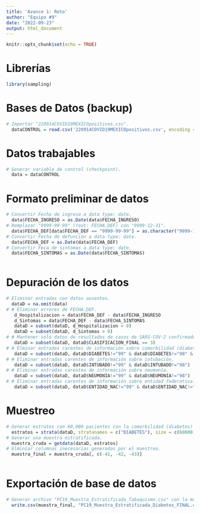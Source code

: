 ---
title: 'Avance 1: Reto'
author: "Equipo #9"
date: "2022-09-23"
output: html_document
---

```{r setup, include=FALSE}
knitr::opts_chunk$set(echo = TRUE)
```

# Librerías
```{r}

library(sampling)

```


# Bases de Datos (backup)
```{r}

# Importar "220914COVID19MEXICOpositivos.csv".
  dataCONTROL = read.csv('220914COVID19MEXICOpositivos.csv', encoding = "UTF-8")

```



# Datos trabajables
```{r}

# Generar variable de control (checkpoint).
  data = dataCONTROL

```


# Formato preliminar de datos
```{r}

# Convertir Fecha de ingreso a data type: date.
  data$FECHA_INGRESO = as.Date(data$FECHA_INGRESO)
# Remplazar "9999-99-99" (root: FECHA_DEF) con "9999-12-31".
  data$FECHA_DEF[data$FECHA_DEF == "9999-99-99"] = as.character("9999-12-31")
# Convertir Fecha de defunción a data type: date.
  data$FECHA_DEF = as.Date(data$FECHA_DEF)
# Convertir Feca de sintomas a data type: date.
  data$FECHA_SINTOMAS = as.Date(data$FECHA_SINTOMAS)
  

```



# Depuración de los datos
```{r}

# Eliminar entradas con datos ausentes.
  dataD = na.omit(data)
# # Eliminar errores de FECHA_DEF.
   d_Hospitalizacion = data$FECHA_DEF - data$FECHA_INGRESO
   d_Sintomas = data$FECHA_DEF - data$FECHA_SINTOMAS
   dataD = subset(dataD, d_Hospitalizacion > 0)
   dataD = subset(dataD, d_Sintomas > 0)
# # Mantener solo datos de resultados de casos de SARS-COV-2 confirmados.
   dataD = subset(dataD, dataD$CLASIFICACION_FINAL == 3)
# # Elminar entradas carentes de información sobre comorbilidad (diabetes).
   dataD = subset(dataD, dataD$DIABETES!="99" & dataD$DIABETES!="98" & dataD$DIABETES!="97")
# # Eliminar entradas carentes de información sobre intubación.
   dataD = subset(dataD, dataD$INTUBADO!="99" & dataD$INTUBADO!="98")
# # Eliminar entradas carentes de información sobre neumonía.
   dataD = subset(dataD, dataD$NEUMONIA!="99" & dataD$NEUMONIA!="98")
# # Eliminar entradas carentes de información sobre entidad federativa.
   dataD = subset(dataD, dataD$ENTIDAD_NAC!="99" & dataD$ENTIDAD_NAC!="98" & dataD$ENTIDAD_NAC!="97")

```



# Muestreo
```{r}

# Generar estratos con 60,000 pacientes con la comorbilidad (diabetes) y 60,000 sin.
  estratos = strata(dataD, stratanames = c("DIABETES"), size = c(60000, 60000), method = "srswor")
# Generar una muestra estratificada.
  muestra_cruda = getdata(dataD, estratos)
# Elminiar columnas inecesarias generadas por el muestreo.
  muestra_final = muestra_cruda[, c(-41, -42, -43)]
  
```


# Exportación de base de datos
```{r}
# Generar archivo "PC19_Muestra_Estratificada_Tabaquismo.csv" con la muestra estratificada.
  write.csv(muestra_final, "PC19_Muestra_Estratificada_Diabetes_FINAL.csv", row.names = FALSE, fileEncoding = "UTF-8")

```

